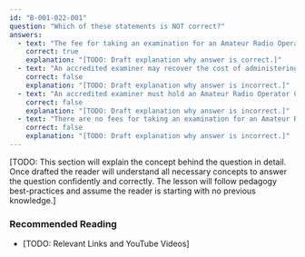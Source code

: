```yaml
---
id: "B-001-022-001"
question: "Which of these statements is NOT correct?"
answers:
  - text: "The fee for taking an examination for an Amateur Radio Operator Certificate at an Innovation, Science and Economic Development Canada office is $5 per qualification"
    correct: true
    explanation: "[TODO: Draft explanation why answer is correct.]"
  - text: "An accredited examiner may recover the cost of administering an examination"
    correct: false
    explanation: "[TODO: Draft explanation why answer is incorrect.]"
  - text: "An accredited examiner must hold an Amateur Radio Operator Certificate with Basic, Advanced, and Morse code qualifications"
    correct: false
    explanation: "[TODO: Draft explanation why answer is incorrect.]"
  - text: "There are no fees for taking an examination for an Amateur Radio Operator Certificate at an Innovation, Science and Economic Development Canada office"
    correct: false
    explanation: "[TODO: Draft explanation why answer is incorrect.]"
---
```


[TODO: This section will explain the concept behind the question in detail. Once drafted the reader will understand all necessary concepts to answer the question confidently and correctly. The lesson will follow pedagogy best-practices and assume the reader is starting with no previous knowledge.]

### Recommended Reading

- [TODO: Relevant Links and YouTube Videos]
